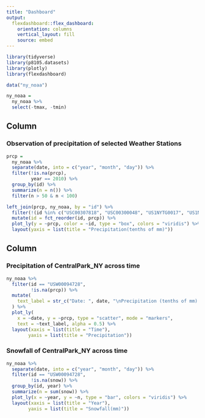 ```yaml
---
title: "Dashboard"
output: 
  flexdashboard::flex_dashboard:
    orientation: columns
    vertical_layout: fill
    source: embed
---
```


```r
library(tidyverse)
library(p8105.datasets)
library(plotly)
library(flexdashboard)
```

```r
data("ny_noaa")

ny_noaa = 
  ny_noaa %>% 
  select(-tmax, -tmin) 
```

Column {data-width=650}
-----------------------------------------------------------------------

### Observation of precipitation of selected Weather Stations

```r
prcp = 
  ny_noaa %>% 
  separate(date, into = c("year", "month", "day")) %>% 
  filter(!is.na(prcp),
         year == 2010) %>% 
  group_by(id) %>% 
  summarize(n = n()) %>% 
  filter(n > 50 & n < 100)  

left_join(prcp, ny_noaa, by = "id") %>% 
  filter(!(id %in% c("USC00307818", "USC00300048", "US1NYTG0017", "US1NYAB0017","US1NYHM0001","US1NYOG0025","US1NYTM0006","US1NYSF0018","US1NYCY0005","US1NYST0029", "US1NYSR0013"))) %>% 
  mutate(id = fct_reorder(id, prcp)) %>% 
  plot_ly(y = ~prcp, color = ~id, type = "box", colors = "viridis") %>% 
  layout(yaxis = list(title = "Precipitation(tenths of mm)"))
```

Column {data-width=350}
-----------------------------------------------------------------------

### Precipitation of CentralPark_NY across time

```r
ny_noaa %>%
  filter(id == "USW00094728",
         !is.na(prcp)) %>% 
  mutate(
    text_label = str_c("Date: ", date, "\nPrecipitation (tenths of mm): ", prcp)
  ) %>% 
  plot_ly(
    x = ~date, y = ~prcp, type = "scatter", mode = "markers",
    text = ~text_label, alpha = 0.5) %>% 
  layout(xaxis = list(title = "Time"),
        yaxis = list(title = "Precipitation"))
```

### Snowfall of CentralPark_NY across time

```r
ny_noaa %>% 
  separate(date, into = c("year", "month", "day")) %>% 
  filter(id == "USW00094728",
         !is.na(snow)) %>% 
  group_by(id, year) %>% 
  summarize(n = sum(snow)) %>% 
  plot_ly(x = ~year, y = ~n, type = "bar", colors = "viridis") %>% 
  layout(xaxis = list(title = "Year"),
        yaxis = list(title = "Snowfall(mm)"))
```

